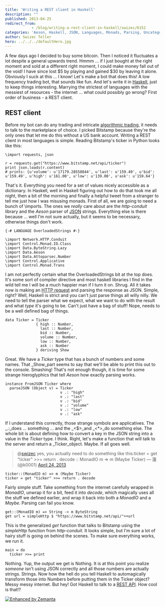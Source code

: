 ```yaml
---
title: 'Writing a REST client in Haskell'
description: ""
published: 2013-04-25
redirect_from: 
            - /blog/writing-a-rest-client-in-haskell/swizec/6152
categories: 'Aeson, Haskell, JSON, Languages, Monads, Parsing, Uncategorized'
author: Swizec Teller
hero: ../../../defaultHero.jpg
---
```

A few days ago I decided to buy some bitcoin. Then I noticed it fluctuates a lot despite a general upwards trend. Hmmm ... if I just bought at the right moment and sold at a different right moment, I could make money fall out of the void! I have since lost $5 by playing and gained $30 by leaving it alone. Obviously I suck at this ... I know! Let's make a bot that does this! A low frequency trading bot, that sounds like fun. And let's write it in [Haskell](http://haskell.org "Haskell (programming language)"), just to keep things interesting. Marrying the strictest of languages with the messiest of resources - the internet ... what could possibly go wrong? First order of business - a REST client.

## REST client

Before my bot can do any trading and intricate [algorithmic trading](http://en.wikipedia.org/wiki/Algorithmic_trading "Algorithmic trading"), it needs to talk to the marketplace of choice. I picked Bitstamp because they're the only ones that let me do this without a US bank account. Writing a REST client in most languages is simple. Reading Bitstamp's ticker in Python looks like this:

```
\import requests, json

r = requests.get("https://www.bitstamp.net/api/ticker")
print json.loads(r.content)
# prints: {u'volume': u'17179.28558844', u'last': u'159.49', u'bid': u'159.49', u'high': u'161.00', u'low': u'139.00', u'ask': u'159.64'}
```

That's it. Everything you need for a set of values nicely accessible as a dictionary. In Haskell, well in Haskell figuring out how to do that took me all night, then a bit of the morning and finally a helpful tweet from a stranger to tell me just how I was misusing monads. First of all, we are going to need a bunch of \\imports. The ones we _really_ care about are the _http-conduit_ library and the _Aeson_ parser of [JSON](http://json.org/ "JSON") strings. Everything else is there because ... well I'm not sure actually, but it seems to be necessary, otherwise things don't work.

```
{-# LANGUAGE OverloadedStrings #-}

\import Network.HTTP.Conduit
\import Control.Monad.IO.Class
\import Data.ByteString.Lazy
\import Data.Aeson
\import Data.Attoparsec.Number
\import Control.Applicative
\import Control.Monad.Trans
```

I am not perfectly certain what the OverloadedStrings bit at the top does. It's some sort of compiler directive and most haskell libraries I find in the wild tell me I will be a much happier man if I turn it on. Shrug. All it takes now is making an [HTTP request](http://en.wikipedia.org/wiki/Hypertext_Transfer_Protocol "Hypertext Transfer Protocol") and parsing the response as JSON. Simple, right? Well, Haskell is strict and you can't just parse things all willy nilly. We need to tell the parser what we expect, what we want to do with the result and what _type_ it's going to be. Can't just have a bag of stuff! Nope, needs to be a well defined bag of things.

```
data Ticker = Ticker
              { high :: Number,
                last :: Number,
                bid :: Number,
                volume :: Number,
                low :: Number,
                ask :: Number
              } deriving Show
```

Great. We have a _Ticker_ type that has a bunch of numbers and some names. That _Show_part seems to say that we'll be able to print this out to the console. Smashing! That's not enough though, it is time for some strange hieroglyphics that tell _Aeson_ how exactly parsing works.

```
instance FromJSON Ticker where
  parseJSON (Object v) = Ticker 
                         v .: "high" 
                         v .: "last" 
                         v .: "bid" 
                         v .: "volume" 
                         v .: "low" 
                         v .: "ask"
```

If I understand this correctly, those strange symbols are applicatives. The _.:_does ... something ... and the _&lt;$>_and _&lt;\*>_do something else. The whole bit is about defining how to convert a key in the JSON string into a value in the _Ticker_ type. I think. Right, let's make a function that will talk to the server and return a _Ticker_object. Maybe. If all goes well.

> @[swizec](https://twitter.com/swizec) yes, you actually need to do something like this:ticker = get "ticker" >>= return . decode :: MonadIO m => m (Maybe Ticker) — 蓮 (@k0001) [April 24, 2013](https://twitter.com/k0001/status/326972349196926977)

```
ticker::(MonadIO m) => m (Maybe Ticker)
ticker = get "ticker" >>= return . decode
```

Fairly simple stuff. Take something from the internet carefully wrapped in _MonadIO_, unwrap it for a bit, feed it into _decode_, which magically uses all the stuff we defined earlier, and wrap it back into both a _MonadIO_ and a _Maybe._ Parsing can fail you know.

```
get::(MonadIO m) => String -> m ByteString
get url = simpleHttp $ "https://www.bitstamp.net/api/"++url
```

This is the generalized _get_ function that talks to Bitstamp using the _simpleHttp_ function from _http-conduit_. It looks simple, but I'm sure a lot of hairy stuff is going on behind the scenes. To make sure everything works, we run it.

```
main = do
  ticker >>= print
```

Nothing. Yup, the output we get is Nothing. It is at this point you realize _someone_ isn't using JSON correctly and all those numbers are actually strings. Strings. Now how the hell do you tell Haskell to automagically transform those into Numbers before putting them in the Ticker object? Messy messy internet. But hey! Got Haskell to talk to a [REST API](http://en.wikipedia.org/wiki/Representational_state_transfer "Representational state transfer"). How cool is that!?

[![Enhanced by Zemanta](http://img.zemanta.com/zemified_e.png?x-id=5492ac2c-3abf-45a3-9680-dd8c31c07973)](http://www.zemanta.com/?px "Enhanced by Zemanta")